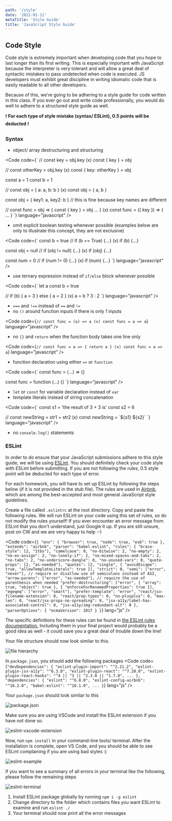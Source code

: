 ```yaml
---
path: '/style'
date: '2022-01-11'
metaTitle: 'Style Guide'
title: 'JavaScript Style Guide'
---
```



## Code Style

Code style is extremely important when developing code that you hope to last
longer than its first writing. This is especially important with JavaScript
because the interpreter is very tolerant and will allow a great deal of
syntactic mistakes to pass undetected when code is executed. JS developers must
exhibit great discipline in writing idiomatic code that is easily readable to
all other developers.

Because of this, we're going to be adhering to a style guide for code written in this class. If you ever go out and write code professionally, you would do
well to adhere to a structured style guide as well.

❗️ **For each type of style mistake (syntax/ ESLint), 0.5 points will be deducted** ❗

### Syntax
- object/ array destructuring and structuring

<Code
  code={`
// const key = obj.key (x)
const { key } = obj
 
// const otherKey = obj.key (x)
const { key: otherKey } = obj
 
const a = 1
const b = 1
 
// const obj = { a: a, b: b } (x)
const obj = { a, b }
 
const obj = { key1: a, key2: b } // this is fine because key names are different
 
// const func = obj => { const { key } = obj ... } (x)
const func = ({ key }) => { ... }
`}
  language="javascript"
/>

- omit explicit boolean testing whenever possible (examples below are only to illustrate this concept, they are not exclusive)

<Code
  code={`
const b = true
// if (b == True) {...} (x)
if (b) {...}
 
const obj = null
//  if (obj != null) {...} (x)
if (obj) {...}
 
const num = 0
// if (num != 0) {...} (x)
if (num) {...}
`}
  language="javascript"
/>

- use ternary expression instead of `if/else` block whenever possible

<Code
  code={`
let a
const b = true
 
// if (b) { a = 3 } else { a = 2 } (x)
a = b ? 3 : 2
`}
  language="javascript"
/>

- `===` and `!==` instead of `==` and `!=`
- no `()` around function inputs if there is only 1 inputs

<Code
  code={`
// const func = (a) => a (x)
const func = a => a
`}
  language="javascript"
/>

- no `{}` and `return` when the function body takes one line only

<Code
  code={`
// const func = a => { return a } (x)
const func = a => a
`}
  language="javascript"
/>

- function declaration using either `=>` or `function`

<Code
  code={`
const func = (...) => {}
 
const func = function (...) {}
`}
  language="javascript"
/>

- `let` or `const` for variable declaration instead of `var`
- template literals instead of string concatenation

<Code
  code={`
const s1 = 'the result of 3 + 3 is'
const s2 = 6
 
// const newString = str1 + str2 (x)
const newString = \`\${s1} \${s2}\`
`}
  language="javascript"
/>

- no `console.log()` statements

### ESLint

In order to do ensure that your JavaScript submissions adhere to this style guide, we will be using [ESLint](http://eslint.org/).
You should definitely check your code style with ESLint before submitting.
If you are not following the rules, 0.5 style point will be deducted for each type of error. 

For each homework, you will have to set up ESLint by following the steps below (if it is not provided in the stub file).
The rules are used in [Airbnb](https://www.npmjs.com/package/eslint-config-airbnb), which are among the best-accepted and most general JavaScript style guidelines.

Create a file called `.eslintrc` at the root directory. Copy and paste the following rules.
We will run ESLint on your code using this set of rules, so do not modify the rules yourself!
If you ever encounter an error message from ESLint that you don't understand, just Google it up.
If you are still unsure, post on CW and we are very happy to help :-)

<Code
  code={`
{
  "env": {
    "browser": true,
    "node": true,
    "es6": true
  },
  "extends": "airbnb",
  "parser": "babel-eslint",
  "rules": {
    "brace-style": [2, "1tbs"],
    "camelcase": 0,
    "no-bitwise": 2,
    "no-empty": 2,
    "no-ex-assign": 2,
    "no-lonely-if": 2,
    "no-mixed-spaces-and-tabs": 2,
    "no-tabs": 2,
    "no-underscore-dangle": 0,
    "no-unused-vars": 0,
    "quote-props": [2, "as-needed"],
    "quotes": [2, "single", { "avoidEscape": true, "allowTemplateLiterals": true }],
    "strict": 0,
    "semi": ["error", "never"], // require or disallow use of semicolons instead of ASI,
    "arrow-parens": ["error", "as-needed"], // require the use of parenthesis when needed
    "prefer-destructuring": ["error", { "array": true, "object": true }, { "enforceForRenamedProperties": true }],
    "eqeqeq": ["error", "smart"],
    "prefer-template": "error",
    "react/jsx-filename-extension": 0,
    "react/prop-types": 0,
    "no-plusplus": 0,
    "max-len": 0,
    "react/jsx-props-no-spreading": 0,
    "jsx-a11y/label-has-associated-control": 0,
    "jsx-a11y/img-redundant-alt": 0
  },
  "parserOptions": {
    "ecmaVersion": 2017
  }
}
`}
  lang="js"
/>

The specific definitions for these rules can be found in [the ESLint rules documentation.](http://eslint.org/docs/rules/) Including them in your final project would probably be a good idea as well - it could save you a great deal of trouble down the line!

Your file structure should now look similar to this.

![file hierarchy](https://i.ibb.co/YjjfvCJ/Screen-Shot-2020-09-13-at-9-51-51-PM.png)

In `package.json`, you should add the following packages
<Code
  code={`
  "devDependencies": {
    "eslint-plugin-import": "^2.21.2",
    "eslint-plugin-jsx-a11y": "^6.3.0",
    "eslint-plugin-react": "^7.20.0",
    "eslint-plugin-react-hooks": "^4 || ^3 || ^2.3.0 || ^1.7.0",
    ...
  },
  "dependencies": {
    "eslint": "^6.8.0",
    "eslint-config-airbnb": "^18.2.0",
    "babel-eslint": "^10.1.0",
    ...
  }
`}
lang="js"
/>

Your `package.json` should look similar to this

![package.json](https://i.ibb.co/Qncq6pg/package.png)

Make sure you are using VSCode and install the ESLint extension if you have not done so.

![eslint-vscode-extension](https://i.ibb.co/S6Lmp9f/Screen-Shot-2020-09-13-at-9-10-48-PM.png)

Now, run `npm install` in your command-line tools/ terminal. After the installation is complete,
open VS Code, and you should be able to see ESLint complaining if you are using bad styles :)

![eslint-example](https://i.ibb.co/hsDbZqq/Screen-Shot-2020-09-13-at-9-37-09-PM.png)

If you want to see a summary of all errors in your terminal like the following, please follow the remaining steps

![eslint-terminal](https://i.ibb.co/F0nkfMz/Screen-Shot-2021-10-09-at-12-14-32-PM.png)

1. Install ESLint package globally by running `npm i -g eslint`
2. Change directory to the folder which contains files you want ESLint to examine and run `eslint ./`
3. Your terminal should now print all the error messages